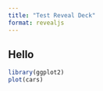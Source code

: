 ```yaml
---
title: "Test Reveal Deck"
format: revealjs
---
```


## Hello

```r
library(ggplot2)
plot(cars)
```